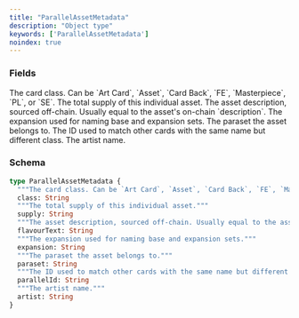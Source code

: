 ```yaml
---
title: "ParallelAssetMetadata"
description: "Object type"
keywords: ['ParallelAssetMetadata']
noindex: true
---
```


### Fields

<ResponseField name="class" type="String">
  The card class. Can be `Art Card`, `Asset`, `Card Back`, `FE`, `Masterpiece`, `PL`, or `SE`.
</ResponseField>

<ResponseField name="supply" type="String">
  The total supply of this individual asset.
</ResponseField>

<ResponseField name="flavourText" type="String">
  The asset description, sourced off-chain. Usually equal to the asset's on-chain `description`.
</ResponseField>

<ResponseField name="expansion" type="String">
  The expansion used for naming base and expansion sets.
</ResponseField>

<ResponseField name="paraset" type="String">
  The paraset the asset belongs to.
</ResponseField>

<ResponseField name="parallelId" type="String">
  The ID used to match other cards with the same name but different class.
</ResponseField>

<ResponseField name="artist" type="String">
  The artist name.
</ResponseField>

### Schema


```graphql 
type ParallelAssetMetadata {
  """The card class. Can be `Art Card`, `Asset`, `Card Back`, `FE`, `Masterpiece`, `PL`, or `SE`."""
  class: String
  """The total supply of this individual asset."""
  supply: String
  """The asset description, sourced off-chain. Usually equal to the asset's on-chain `description`."""
  flavourText: String
  """The expansion used for naming base and expansion sets."""
  expansion: String
  """The paraset the asset belongs to."""
  paraset: String
  """The ID used to match other cards with the same name but different class."""
  parallelId: String
  """The artist name."""
  artist: String
}
```
